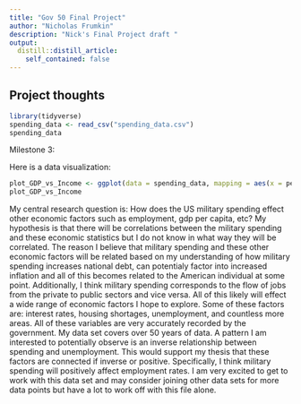 ```yaml
---
title: "Gov 50 Final Project"
author: "Nicholas Frumkin"
description: "Nick's Final Project draft "
output:
  distill::distill_article:
    self_contained: false
---
```




## Project thoughts


```r
library(tidyverse)
spending_data <- read_csv("spending_data.csv")
spending_data
```
Milestone 3:

Here is a data visualization: 


```r
plot_GDP_vs_Income <- ggplot(data = spending_data, mapping = aes(x = personal_income, y = real_gdp)) + geom_point() + labs(x = "Personal Income (Thousands)", y = "GDP of Given Year (Trillions)", title = "How do income and GDP compare over the past 75 years in America?" ) + geom_smooth()
plot_GDP_vs_Income
```













My central research question is: How does the US military spending effect other economic factors such as employment, gdp per capita, etc? My hypothesis is that there will be correlations between the military spending and these economic statistics but I do not know in what way they will be correlated. The reason I believe that military spending and these other economic factors will be related based on my understanding of how military spending increases national debt, can potentialy factor into increased inflation and all of this becomes related to the American individual at some point. Additionally, I think military spending corresponds to the flow of jobs from the private to public sectors and vice versa. All of this likely will effect a wide range of economic factors I hope to explore. Some of these factors are: interest rates, housing shortages, unemployment, and countless more areas. All of these variables are very accurately recorded by the government. My data set covers over 50 years of data. A pattern I am interested to potentially observe is an inverse relationship between spending and unemployment. This would support my thesis that these factors are connected if inverse or positive. Specifically, I think military spending will positively affect employment rates. I am very excited to get to work with this data set and may consider joining other data sets for more data points but have a lot to work off with this file alone. 



















